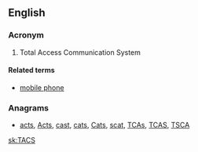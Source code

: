 ==English==

===Acronym===
{{rfc-header|Acronym}}
{{head|en|acronym}}

# Total Access Communication System

====Related terms====
* [[mobile phone]]

===Anagrams===
* [[acts#English|acts]], [[Acts#English|Acts]], [[cast#English|cast]], [[cats#English|cats]], [[Cats#English|Cats]], [[scat#English|scat]], [[TCAs#English|TCAs]], [[TCAS#English|TCAS]], [[TSCA#English|TSCA]]

[[sk:TACS]]